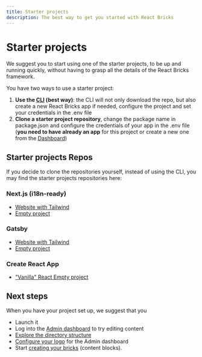 ```yaml
---
title: Starter projects
description: The best way to get you started with React Bricks
---
```


# Starter projects

We suggest you to start using one of the starter projects, to be up and running quickly, without having to grasp all the details of the React Bricks framework.

You have two ways to use a starter project:

1. **Use the [CLI](cli) (best way)**: the CLI will not only download the repo, but also create a new React Bricks app if needed, configure the project and set your credentials in the .env file
2. **Clone a starter project repository**, change the package name in package.json and configure the credentials of your app in the .env file (**you need to have already an app** for this project or create a new one from the [Dashboard](https://dashboard.reactbricks.com))

## Starter projects Repos

If you decide to clone the repositories yourself, instead of using the CLI, you may find the starter projects repositories here:

### Next.js (i18n-ready)

- [Website with Tailwind](https://github.com/ReactBricks/nextjs-starter-reactbricks-tailwind)
- [Empty project](https://github.com/ReactBricks/nextjs-starter-reactbricks)

### Gatsby

- [Website with Tailwind](https://github.com/ReactBricks/gatsby-starter-reactbricks-tailwind)
- [Empty project](https://github.com/ReactBricks/gatsby-starter-reactbricks)

### Create React App

- ["Vanilla" React Empty project](https://github.com/ReactBricks/cra-starter-reactbricks)

## Next steps

When you have your project set up, we suggest that you

- Launch it
- Log into the [Admin dashboard](react-bricks-dashboard) to try editing content
- [Explore the directory structure](cli#explore-the-directory-structure)
- [Configure your logo](/docs/configuration/configuration) for the Admin dashboard
- Start [creating your bricks](/docs/bricks/what-is-a-brick) (content blocks).
